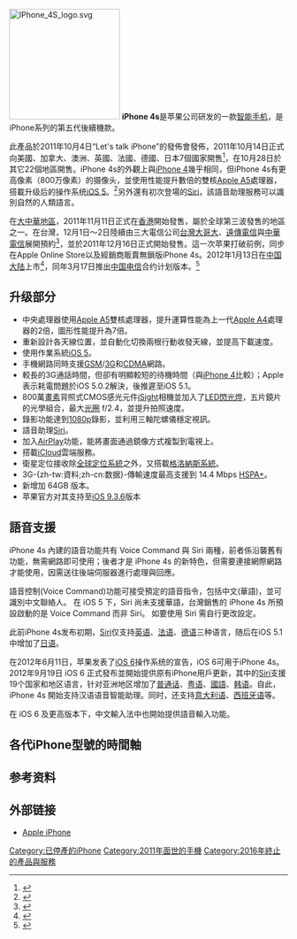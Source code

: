 {{lowercase}}
{{noteTA|G1=IT}}
{{Infobox Mobile
|name         = iPhone 4s
|logo         = New Logo iPhone 4S.svg
|image        = File:iPhone4SWhite no shadow.png|白色款
|imagesize    = 200px
|slogan       = 出色的iPhone如今更出色<br>"It's the most amazing iPhone yet."<ref>{{cite web|url=http://www.apple.com/iphone/|title=iPhone|publisher=[[Apple_Inc.|Apple]]|date=October 14, 2011|accessdate=October 23, 2011|archive-date=2008-01-03|archive-url=https://www.webcitation.org/5UaAoIatt?url=http://www.apple.com/iphone/|dead-url=no}}</ref>
|Developer    = [[蘋果公司|蘋果公司]]
|manufacturer = [[富士康國際|富士康]]
|predecessor  = [[iPhone_4|iPhone 4]]
|successor    = [[iPhone_5|iPhone 5]]
|available    = 2011年10月14日
|os           = [[iOS_5|iOS 5]]可更新到[[iOS_9|iOS 9.3.6]]
|battery      = 3.7V, 5.3Wh (1,430mAh)
|soc          = [[Apple_A5|Apple A5]]
|cpu          = 800 MHz [[multi-core_processor|dual-core]] [[ARM_Cortex-A9|ARM Cortex-A9]]
|gpu          = [[PowerVR|PowerVR]] [[PowerVR#Series_5XT_.28SGXMP.29|SGX543MP2]]
|storage      = 16 GB、32 GB、64 GB
|memory       = 512MB
|screen       = 3.5吋，960×640px
|rear_camera  = 800萬像素iSight攝錄鏡頭
|front_camera = 30 [[像素|萬像素]]（[[VGA|VGA]])[[480p|480p]]影片
|networks     = [[UMTS|UMTS]]/[[HSDPA|HSDPA]]/[[HSUPA|HSUPA]](850, 900, 1900, 2100 MHz)；[[GSM|GSM]]/[[EDGE|EDGE]](850, 900, 1800, 1900 MHz)；[[CDMA|CDMA]] EV-DO Rev. A(800, 1900 MHz)
|connectivity = [[802.11|802.11]]b/g/n [[Wi-Fi|Wi-Fi]]<br />[[Bluetooth|Bluetooth]] 4.0
|size         = 115.2 x 58.6 x 9.3 毫米
|form         = 直立式
|weight       = 140克
|music        = [[iPod|iPod]]、[[iTunes|iTunes]]與[[H.264|H.264]]
|status       = 已停產
}}
[[File:IPhone_4S_logo.svg|200px]]
{{Iphone系列}}
'''iPhone 4s'''是苹果公司研发的一款[[智能手机|智能手机]]，是iPhone系列的第五代後續機款。

此產品於2011年10月4日“Let's talk iPhone”的發佈會發佈，2011年10月14日正式向美國、加拿大、澳洲、英國、法國、德國、日本7個國家開售<ref>{{Cite web |url=http://hk.news.yahoo.com/iphone-4s-10-14%E6%9C%89%E5%94%AE%E9%A6%99%E6%B8%AF%E7%84%A1%E4%BB%BD-%E5%A2%9E64gb%E7%89%88%E6%9C%AC-224650727.html |title=iPhone 4S 10．14有售香港無份 增64GB版本 |accessdate=2011-10-06 |archive-date=2011-10-06 |archive-url=https://web.archive.org/web/20111006071254/http://hk.news.yahoo.com/iphone-4s-10-14%E6%9C%89%E5%94%AE%E9%A6%99%E6%B8%AF%E7%84%A1%E4%BB%BD-%E5%A2%9E64gb%E7%89%88%E6%9C%AC-224650727.html |dead-url=no }}</ref>，在10月28日於其它22個地區開售。iPhone 4s的外觀上與[[iPhone_4|iPhone 4]]幾乎相同，但iPhone 4s有更高像素（800万像素）的摄像头，並使用性能提升數倍的雙核[[Apple_A5|Apple A5]]處理器，搭載升级后的操作系统[[iOS_5|iOS 5]]。<REF>
{{Cite web |url=http://www.engadget.com/2011/10/04/apples-lets-talk-iphone-keynote-liveblog/?sort=newest&refresh=60 |title=Apple's 'Let's Talk iPhone' keynote liveblog! |accessdate=2011-10-04 |archive-date=2011-10-05 |archive-url=https://web.archive.org/web/20111005062758/http://www.engadget.com/2011/10/04/apples-lets-talk-iphone-keynote-liveblog/?sort=newest&refresh=60 |dead-url=no }}
</REF>另外還有初次登場的[[Siri|Siri]]，該語音助理服務可以識別自然的人類語言。

在[[大中華地區|大中華地區]]，2011年11月11日正式在[[香港|香港]]開始發售，屬於全球第三波發售的地區之一。在台灣，12月1日～2日陸續由三大電信公司[[台灣大哥大|台灣大哥大]]、[[遠傳電信|遠傳電信]]與[[中華電信|中華電信]]展開預約<ref>{{Cite web |url=http://www.libertytimes.com.tw/2011/new/dec/2/today-life11.htm |title=iPhone4s確定16日開賣 10萬人預購 |accessdate=2011-12-07 |archive-date=2011-12-05 |archive-url=https://web.archive.org/web/20111205013748/http://www.libertytimes.com.tw/2011/new/dec/2/today-life11.htm |dead-url=no }}</ref>，並於2011年12月16日正式開始發售。這一次苹果打破前例，同步在Apple Online Store以及經銷商販賣無鎖版iPhone 4s。2012年1月13日在[[中国大陆|中国大陆]]上市<ref>{{Cite web |url=http://www.apple.com/pr/library/2012/01/04iPhone-4S-Arrives-in-China-on-January-13.html |title=iPhone 4S Arrives in China on January 13 |accessdate=2012-01-06 |archive-date=2012-01-08 |archive-url=https://web.archive.org/web/20120108053409/http://www.apple.com/pr/library/2012/01/04iPhone-4S-Arrives-in-China-on-January-13.html |dead-url=no }}</ref>，同年3月17日推出[[中国电信|中国电信]]合约计划版本。<ref>{{Cite web |url=http://www.189.cn/news/yhycx/10199.html |title=iPhone全面开售 |accessdate=2012-03-28 |archive-date=2012-07-21 |archive-url=https://archive.is/20120721203638/http://www.189.cn/news/yhycx/10199.html |dead-url=no }}</ref>

== 升级部分 ==
* 中央處理器使用[[Apple_A5|Apple A5]]雙核處理器，提升運算性能為上一代[[Apple_A4|Apple A4]]處理器的2倍，圖形性能提升為7倍。
* 重新設計各天線位置，並自動化切換兩根行動收發天線，並提高下載速度。
* 使用作業系統[[iOS_5|iOS 5]]。
* 手機網路同時支援[[GSM|GSM]]/[[3G|3G]]和[[CDMA|CDMA]]網路。
* 較長的3G通話時間，但卻有明顯較短的待機時間（與[[iPhone_4|iPhone 4]]比較）；Apple表示耗電問題於iOS 5.0.2解決，後推遲至iOS 5.1。
* 800萬[[畫素|畫素]]背照式CMOS感光元件[[iSight|iSight]]相機並加入了[[LED|LED]][[閃光燈|閃光燈]]，五片鏡片的光學組合，最大[[光圈|光圈]] f/2.4，並提升拍照速度。
* 錄影功能達到[[1080p|1080p]]錄影，並利用三軸陀螺儀穩定視訊。
* 語音助理[[Siri|Siri]]。
* 加入[[Airplay_(Apple)|AirPlay]]功能，能將畫面通過鏡像方式複製到電視上。
* 搭載[[iCloud|iCloud]]雲端服務。
* 衛星定位接收除[[全球定位系統|全球定位系統]]之外，又搭載[[格洛納斯系統|格洛納斯系統]]。
* 3G-{zh-tw:資料;zh-cn:数据}-傳輸速度最高支援到 14.4 Mbps [[HSPA+|HSPA+]]。
* 新增加 64GB 版本。
* 苹果官方对其支持至[[iOS_9|iOS 9.3.6]]版本

== 語音支援 ==
iPhone 4s 內建的語音功能共有 Voice Command 與 Siri 兩種，前者係沿襲舊有功能，無需網路即可使用；後者才是 iPhone 4s 的新特色，但需要連接網際網路才能使用，因需送往後端伺服器進行處理與回應。

語音控制(Voice Command)功能可接受預定的語音指令，包括中文(華語)，並可識別中文聯絡人。 在 iOS 5 下，Siri 尚未支援華語，台灣銷售的 iPhone 4s 所預設啟動的是 Voice Command 而非 Siri。 如要使用 Siri 需自行更改設定。

此前iPhone 4s发布初期，[[Siri|Siri]]仅支持[[英语|英语]]、[[法语|法语]]、[[德语|德语]]三种语言，随后在iOS 5.1中增加了[[日语|日语]]。

在2012年6月11日，苹果发表了[[iOS_6|iOS 6]]操作系统的宣告，iOS 6可用于iPhone 4s。 2012年9月19日 iOS 6 正式發布並開始提供原有iPhone用戶更新，其中的[[Siri|Siri]]支援19个国家和地区语言，针对亚洲地区增加了[[普通话|普通话]]、[[粤语|粤语]]、[[國語|國語]]、[[韩语|韩语]]。自此，iPhone 4s 開始支持汉语语音智能助理。同时，还支持[[意大利语|意大利语]]、[[西班牙语|西班牙语]]等。

在 iOS 6 及更高版本下，中文輸入法中也開始提供語音輸入功能。

== 各代iPhone型號的時間軸 ==
{{Timeline of iPhone models}}

== 参考资料 ==
{{reflist}}

== 外部链接 ==
* [http://www.apple.com/iphone/ Apple iPhone]{{WebCite|url=https://www.webcitation.org/5UaAoIatt?url=http://www.apple.com/iphone/ |date=20080103234119 |dateformat=iso }}

{{S-start}}
{{Succession box
| title  = iPhone 4s
| years  = 第五代
| with   =
| before = [[iPhone_4|iPhone 4]]
| after  = [[iPhone_5|iPhone 5]]
}}
{{S-end}}

{{iOS}}
{{Apple hardware since 1998}}

[[Category:已停產的iPhone|Category:已停產的iPhone]]
[[Category:2011年面世的手機|Category:2011年面世的手機]]
[[Category:2016年終止的產品與服務|Category:2016年終止的產品與服務]]